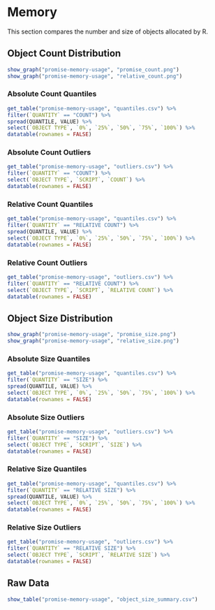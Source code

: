 # Memory

This section compares the number and size of objects allocated by R.

## Object Count Distribution

```r
show_graph("promise-memory-usage", "promise_count.png")
show_graph("promise-memory-usage", "relative_count.png")
```

### Absolute Count Quantiles 
```r
get_table("promise-memory-usage", "quantiles.csv") %>%
filter(`QUANTITY` == "COUNT") %>%
spread(QUANTILE, VALUE) %>%
select(`OBJECT TYPE`, `0%`, `25%`, `50%`, `75%`, `100%`) %>%
datatable(rownames = FALSE)
```

### Absolute Count Outliers 
```r
get_table("promise-memory-usage", "outliers.csv") %>%
filter(`QUANTITY` == "COUNT") %>%
select(`OBJECT TYPE`, `SCRIPT`, `COUNT`) %>%
datatable(rownames = FALSE)
```


### Relative Count Quantiles 
```r
get_table("promise-memory-usage", "quantiles.csv") %>%
filter(`QUANTITY` == "RELATIVE COUNT") %>%
spread(QUANTILE, VALUE) %>%
select(`OBJECT TYPE`, `0%`, `25%`, `50%`, `75%`, `100%`) %>%
datatable(rownames = FALSE)
```

### Relative Count Outliers 
```r
get_table("promise-memory-usage", "outliers.csv") %>%
filter(`QUANTITY` == "RELATIVE COUNT") %>%
select(`OBJECT TYPE`, `SCRIPT`, `RELATIVE COUNT`) %>%
datatable(rownames = FALSE)
```

## Object Size Distribution

```r
show_graph("promise-memory-usage", "promise_size.png")
show_graph("promise-memory-usage", "relative_size.png")
```

### Absolute Size Quantiles 
```r
get_table("promise-memory-usage", "quantiles.csv") %>%
filter(`QUANTITY` == "SIZE") %>%
spread(QUANTILE, VALUE) %>%
select(`OBJECT TYPE`, `0%`, `25%`, `50%`, `75%`, `100%`) %>%
datatable(rownames = FALSE)
```

### Absolute Size Outliers 
```r
get_table("promise-memory-usage", "outliers.csv") %>%
filter(`QUANTITY` == "SIZE") %>%
select(`OBJECT TYPE`, `SCRIPT`, `SIZE`) %>%
datatable(rownames = FALSE)
```

### Relative Size Quantiles 
```r
get_table("promise-memory-usage", "quantiles.csv") %>%
filter(`QUANTITY` == "RELATIVE SIZE") %>%
spread(QUANTILE, VALUE) %>%
select(`OBJECT TYPE`, `0%`, `25%`, `50%`, `75%`, `100%`) %>%
datatable(rownames = FALSE)
```

### Relative Size Outliers 
```r
get_table("promise-memory-usage", "outliers.csv") %>%
filter(`QUANTITY` == "RELATIVE SIZE") %>%
select(`OBJECT TYPE`, `SCRIPT`, `RELATIVE SIZE`) %>%
datatable(rownames = FALSE)
```

## Raw Data
```r
show_table("promise-memory-usage", "object_size_summary.csv")
```
